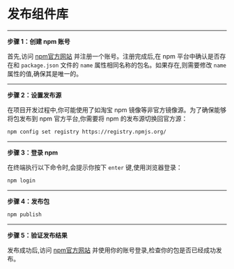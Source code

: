 # 发布组件库

----

**步骤 1：创建 npm 账号**

首先,访问 [npm官方网站](https://www.npmjs.com/) 并注册一个账号。注册完成后,在 npm 平台中确认是否存在和 `package.json` 文件的 `name` 属性相同名称的包名。如果存在,则需要修改 `name` 属性的值,确保其是唯一的。

-----

**步骤 2：设置发布源**

在项目开发过程中,你可能使用了如淘宝 npm 镜像等非官方镜像源。为了确保能够将包发布到 npm 官方平台,你需要将 npm 的发布源切换回官方源：

```bash
npm config set registry https://registry.npmjs.org/
```

----

**步骤 3：登录 npm**

在终端执行以下命令时,会提示你按下 `enter` 键,使用浏览器登录：

```bash
npm login
```

----

**步骤 4：发布包**

```bash
npm publish
```

----

**步骤 5：验证发布结果**

发布成功后,访问 [npm官方网站](https://www.npmjs.com/) 并使用你的账号登录,检查你的包是否已经成功发布。 

